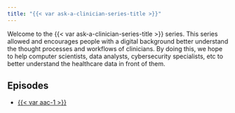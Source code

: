 ```yaml
---
title: "{{< var ask-a-clinician-series-title >}}"
---
```


Welcome to the {{< var ask-a-clinician-series-title >}} series. This series allowed and encourages people with a digital background better understand the thought processes and workflows of clinicians. By doing this, we hope to help computer scientists, data analysts, cybersecurity specialists, etc to better understand the healthcare data in front of them.

## Episodes

- [{{< var aac-1 >}}](ask-a-clinician-1.qmd)

